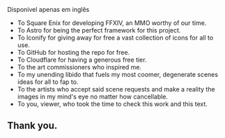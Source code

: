 
<StyledBlockquote blockquoteType={BlockquoteType.Language}>
Disponível apenas em inglês
</StyledBlockquote>


- To Square Enix for developing <A h="https://www.finalfantasyxiv.com/">FFXIV</A>, an MMO worthy of our time.
- To <A h="https://astro.build/">Astro</A> for being the perfect framework for this project.
- To <A h="https://iconify.design/">Iconify</A> for giving away for free a vast collection of icons for all to use.
- To <A h="https://github.com/">GitHub</A> for hosting <A h="https://github.com/di-xiv/di-xiv.com">the repo</A> for free.
- To <A h="https://pages.cloudflare.com">Cloudflare</A> for having a generous free tier.
- To the art commissioners who inspired me.
- To my unending libido that fuels my most coomer, degenerate scenes ideas for all to fap to.
- To the artists who accept said scene requests and make a reality the images in my mind's eye no matter how cancellable.
- To you, viewer, who took the time to check this work and this text.

## Thank you.

